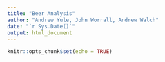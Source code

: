 ```yaml
---
title: "Beer Analysis"
author: "Andrew Yule, John Worrall, Andrew Walch"
date: "`r Sys.Date()`"
output: html_document
---
```


```r
knitr::opts_chunk$set(echo = TRUE)
```

